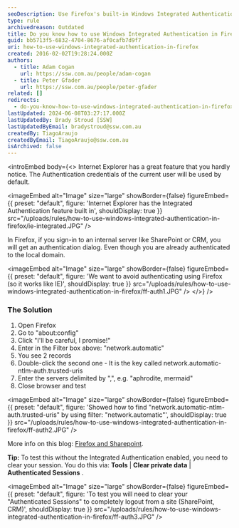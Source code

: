 ```yaml
---
seoDescription: Use Firefox's built-in Windows Integrated Authentication feature to automatically log in to SharePoint or CRM without re-authenticating.
type: rule
archivedreason: Outdated
title: Do you know how to use Windows Integrated Authentication in Firefox?
guid: bb5713f5-6832-4704-8676-af0cafb7d9f7
uri: how-to-use-windows-integrated-authentication-in-firefox
created: 2016-02-02T19:28:24.000Z
authors:
  - title: Adam Cogan
    url: https://ssw.com.au/people/adam-cogan
  - title: Peter Gfader
    url: https://ssw.com.au/people/peter-gfader
related: []
redirects:
  - do-you-know-how-to-use-windows-integrated-authentication-in-firefox
lastUpdated: 2024-06-08T03:27:17.000Z
lastUpdatedBy: Brady Stroud [SSW]
lastUpdatedByEmail: bradystroud@ssw.com.au
createdBy: TiagoAraujo
createdByEmail: TiagoAraujo@ssw.com.au
isArchived: false
---
```


<introEmbed
  body={<>
Internet Explorer has a great feature that you hardly notice. The Authentication credentials of the current user will be used by default.


<imageEmbed
  alt="Image"
  size="large"
  showBorder={false}
  figureEmbed={{
    preset: "default",
    figure: 'Internet Explorer has the Integrated Authentication feature built in',
    shouldDisplay: true
  }}
  src="/uploads/rules/how-to-use-windows-integrated-authentication-in-firefox/ie-integrated.JPG"
/>

In Firefox, if you sign-in to an internal server like SharePoint or CRM, you will get an authentication dialog. Even though you are already authenticated to the local domain.


<imageEmbed
  alt="Image"
  size="large"
  showBorder={false}
  figureEmbed={{
    preset: "default",
    figure: 'We want to avoid authenticating using Firefox (so it works like IE)',
    shouldDisplay: true
  }}
  src="/uploads/rules/how-to-use-windows-integrated-authentication-in-firefox/ff-auth1.JPG"
/>
  </>}
/>
### The Solution

1. Open Firefox
2. Go to "about:config"
3. Click "I'll be careful, I promise!"
4. Enter in the Filter box above: "network.automatic"
5. You see 2 records
6. Double-click the second one - It is the key called network.automatic-ntlm-auth.trusted-uris
7. Enter the servers delimited by ",", e.g. "aphrodite, mermaid"
8. Close browser and test


<imageEmbed
  alt="Image"
  size="large"
  showBorder={false}
  figureEmbed={{
    preset: "default",
    figure: 'Showed how to find "network.automatic-ntlm-auth.trusted-uris" by using filter: "network.automatic"',
    shouldDisplay: true
  }}
  src="/uploads/rules/how-to-use-windows-integrated-authentication-in-firefox/ff-auth2.JPG"
/>

More info on this blog: [Firefox and Sharepoint](http://www.cauldwell.net/patrick/blog/PermaLink%2cguid%2cc7f1e799-c4ae-4758-9de7-5c3e7a16f3da.aspx).

**Tip:** To test this without the Integrated Authentication enabled, you need to clear your session. You do this via: **Tools** | **Clear private data** | **Authenticated Sessions** .


<imageEmbed
  alt="Image"
  size="large"
  showBorder={false}
  figureEmbed={{
    preset: "default",
    figure: 'To test you will need to clear your "Authenticated Sessions" to completely logout from a site (SharePoint, CRM)',
    shouldDisplay: true
  }}
  src="/uploads/rules/how-to-use-windows-integrated-authentication-in-firefox/ff-auth3.JPG"
/>
